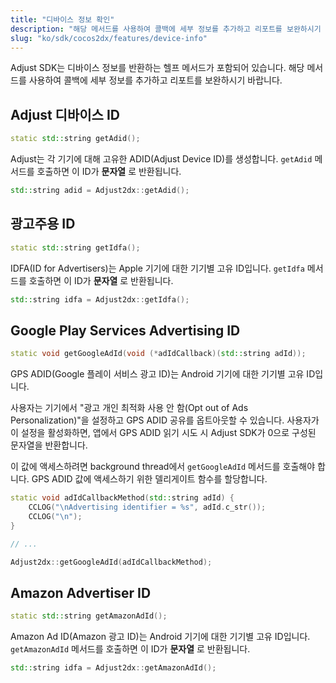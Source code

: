 ```yaml
---
title: "디바이스 정보 확인"
description: "해당 메서드를 사용하여 콜백에 세부 정보를 추가하고 리포트를 보완하시기 바랍니다."
slug: "ko/sdk/cocos2dx/features/device-info"
---
```


Adjust SDK는 디바이스 정보를 반환하는 헬프 메서드가 포함되어 있습니다. 해당 메서드를 사용하여 콜백에 세부 정보를 추가하고 리포트를 보완하시기 바랍니다.

## Adjust 디바이스 ID

<CodeBlock title="메서드 서명">

```cpp
static std::string getAdid();
```

</CodeBlock>

Adjust는 각 기기에 대해 고유한 ADID\(Adjust Device ID\)를 생성합니다. `getAdid` 메서드를 호출하면 이 ID가 **문자열** 로 반환됩니다.

```cpp
std::string adid = Adjust2dx::getAdid();
```

## 광고주용 ID

<CodeBlock title="메서드 서명">

```cpp
static std::string getIdfa();
```

</CodeBlock>

IDFA\(ID for Advertisers\)는 Apple 기기에 대한 기기별 고유 ID입니다. `getIdfa` 메서드를 호출하면 이 ID가 **문자열** 로 반환됩니다.

```cpp
std::string idfa = Adjust2dx::getIdfa();
```

## Google Play Services Advertising ID

<CodeBlock title="메서드 서명">

```cpp
static void getGoogleAdId(void (*adIdCallback)(std::string adId));
```

</CodeBlock>

GPS ADID\(Google 플레이 서비스 광고 ID\)는 Android 기기에 대한 기기별 고유 ID입니다.

사용자는 기기에서 "광고 개인 최적화 사용 안 함\(Opt out of Ads Personalization\)"을 설정하고 GPS ADID 공유를 옵트아웃할 수 있습니다. 사용자가 이 설정을 활성화하면, 앱에서 GPS ADID 읽기 시도 시 Adjust SDK가 0으로 구성된 문자열을 반환합니다.

이 값에 액세스하려면 background thread에서 `getGoogleAdId` 메서드를 호출해야 합니다. GPS ADID 값에 액세스하기 위한 델리게이트 함수를 할당합니다.

```cpp
static void adIdCallbackMethod(std::string adId) {
    CCLOG("\nAdvertising identifier = %s", adId.c_str());
    CCLOG("\n");
}

// ...

Adjust2dx::getGoogleAdId(adIdCallbackMethod);
```

## Amazon Advertiser ID

<CodeBlock title="메서드 서명">

```cpp
static std::string getAmazonAdId();
```

</CodeBlock>

Amazon Ad ID\(Amazon 광고 ID\)는 Android 기기에 대한 기기별 고유 ID입니다. `getAmazonAdId` 메서드를 호출하면 이 ID가 **문자열** 로 반환됩니다.

```cpp
std::string idfa = Adjust2dx::getAmazonAdId();
```

